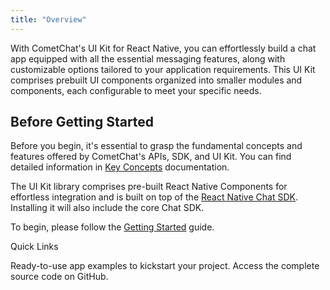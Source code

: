 ```yaml
---
title: "Overview"
---
```


With CometChat's UI Kit for React Native, you can effortlessly build a chat app equipped with all the essential messaging features, along with customizable options tailored to your application requirements. This UI Kit comprises prebuilt UI components organized into smaller modules and components, each configurable to meet your specific needs.

## Before Getting Started

Before you begin, it's essential to grasp the fundamental concepts and features offered by CometChat's APIs, SDK, and UI Kit. You can find detailed information in [Key Concepts](/fundamentals/key-concepts) documentation.

The UI Kit library comprises pre-built React Native Components for effortless integration and is built on top of the [React Native Chat SDK](/sdk/react-native/overview). Installing it will also include the core Chat SDK.

To begin, please follow the [Getting Started](/ui-kit/react-native/getting-started) guide.

Quick Links

<CardGroup>
  <Card title="React Native Sample App" icon="grid-2" href="https://github.com/cometchat/cometchat-uikit-react-native/tree/v5" >
    Ready-to-use app examples to kickstart your project.
  </Card>
  <Card title="UI Kit Source Code" icon="file-lines" href="https://github.com/cometchat/cometchat-uikit-react-native/tree/v5" >
    Access the complete source code on GitHub.
  </Card>
</CardGroup>
